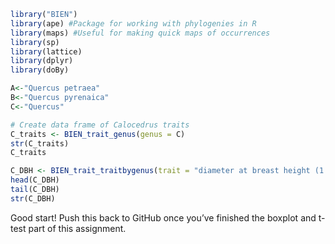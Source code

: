 
```r
library("BIEN")
library(ape) #Package for working with phylogenies in R
library(maps) #Useful for making quick maps of occurrences
library(sp)
library(lattice)
library(dplyr)
library(doBy)
```

```r
A<-"Quercus petraea"
B<-"Quercus pyrenaica"
C<-"Quercus"
```

```r
# Create data frame of Calocedrus traits
C_traits <- BIEN_trait_genus(genus = C)
str(C_traits)
C_traits
```

```r
C_DBH <- BIEN_trait_traitbygenus(trait = "diameter at breast height (1.3 m)", genus = C)
head(C_DBH)
tail(C_DBH)
str(C_DBH)
```

Good start! Push this back to GitHub once you've finished the boxplot and t-test part of this assignment.
